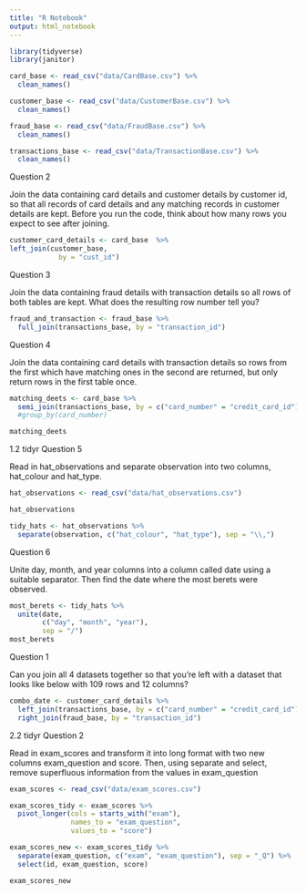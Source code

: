 ```yaml
---
title: "R Notebook"
output: html_notebook
---
```


```r
library(tidyverse)
library(janitor)
```

```r
card_base <- read_csv("data/CardBase.csv") %>% 
  clean_names()

customer_base <- read_csv("data/CustomerBase.csv") %>% 
  clean_names()

fraud_base <- read_csv("data/FraudBase.csv") %>% 
  clean_names()

transactions_base <- read_csv("data/TransactionBase.csv") %>% 
  clean_names()
```

Question 2

Join the data containing card details and customer details by customer id, so that all records of card details and any matching records in customer details are kept. Before you run the code, think about how many rows you expect to see after joining.


```r
customer_card_details <- card_base  %>% 
left_join(customer_base, 
            by = "cust_id")
```

Question 3

Join the data containing fraud details with transaction details so all rows of both tables are kept. What does the resulting row number tell you?

```r
fraud_and_transaction <- fraud_base %>% 
  full_join(transactions_base, by = "transaction_id")

```

Question 4

Join the data containing card details with transaction details so rows from the first which have matching ones in the second are returned, but only return rows in the first table once.

```r
matching_deets <- card_base %>% 
  semi_join(transactions_base, by = c("card_number" = "credit_card_id"))
  #group_by(card_number)

matching_deets
```

1.2 tidyr
Question 5

Read in hat_observations and separate observation into two columns, hat_colour and hat_type.

```r
hat_observations <- read_csv("data/hat_observations.csv")
```

```r
hat_observations
```

```r
tidy_hats <- hat_observations %>% 
  separate(observation, c("hat_colour", "hat_type"), sep = "\\,")
```

Question 6

Unite day, month, and year columns into a column called date using a suitable separator. Then find the date where the most berets were observed.

```r
most_berets <- tidy_hats %>% 
  unite(date,
        c("day", "month", "year"),
        sep = "/")
most_berets
```

Question 1

Can you join all 4 datasets together so that you’re left with a dataset that looks like below with 109 rows and 12 columns?

```r
combo_date <- customer_card_details %>% 
  left_join(transactions_base, by = c("card_number" = "credit_card_id")) %>% 
  right_join(fraud_base, by = "transaction_id")
```

2.2 tidyr
Question 2

Read in exam_scores and transform it into long format with two new columns exam_question and score. Then, using separate and select, remove superfluous information from the values in exam_question


```r
exam_scores <- read_csv("data/exam_scores.csv")

```

```r
exam_scores_tidy <- exam_scores %>% 
  pivot_longer(cols = starts_with("exam"),
               names_to = "exam_question",
               values_to = "score")
```

```r
exam_scores_new <- exam_scores_tidy %>% 
  separate(exam_question, c("exam", "exam_question"), sep = "_Q") %>% 
  select(id, exam_question, score)

exam_scores_new
```


